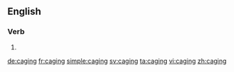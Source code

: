 ==English==

===Verb===
{{head|en}}

# {{present participle of|cage}}

[[de:caging]]
[[fr:caging]]
[[simple:caging]]
[[sv:caging]]
[[ta:caging]]
[[vi:caging]]
[[zh:caging]]
